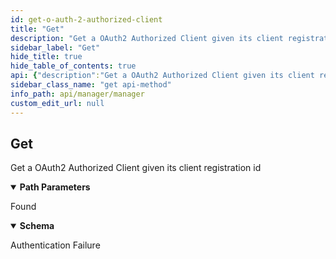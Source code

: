 ```yaml
---
id: get-o-auth-2-authorized-client
title: "Get"
description: "Get a OAuth2 Authorized Client given its client registration id"
sidebar_label: "Get"
hide_title: true
hide_table_of_contents: true
api: {"description":"Get a OAuth2 Authorized Client given its client registration id","operationId":"getOAuth2AuthorizedClient","parameters":[{"description":"The Id","in":"path","name":"id","required":true,"schema":{"type":"integer","format":"int64"}}],"responses":{"200":{"content":{"application/json":{"schema":{"type":"object","description":"A OAuth2 Authorized Client","properties":{"access_token_expires_at":{"type":"string","format":"date-time"},"access_token_issued_at":{"type":"string","format":"date-time"},"access_token_scopes":{"type":"string"},"access_token_type":{"type":"string"},"access_token_value":{"type":"string"},"client_registration_id":{"type":"string"},"id":{"type":"integer","format":"int64"},"principal_name":{"type":"string"},"refresh_token_issued_at":{"type":"string","format":"date-time"},"refresh_token_value":{"type":"string"}},"title":"OAuth2AuthorizedClient"}}},"description":"Found"},"401":{"description":"Authentication Failure"}},"security":[{"OAuth2":[]}],"tags":["OAuth2 Authorized Clients"],"method":"get","path":"/oauth2/authorized-clients/{id}","servers":[{"url":"https://api.wordlift.io"}],"securitySchemes":{"ApiKey":{"description":"`Key {your key}`","in":"header","name":"Authorization","type":"apiKey"},"OAuth2":{"flows":{"authorizationCode":{"authorizationUrl":"https://s.wordlift.io/oauth/authorize/","scopes":{"basic":"basic scope"},"tokenUrl":"https://s.wordlift.io/oauth/token/"}},"type":"oauth2"}},"info":{"contact":{"email":"hello@wordlift.io","name":"WordLift","url":"https://wordlift.io"},"description":"Subscription management and related services.","license":{"name":"(c) copyright 2022-present WordLift","url":"https://wordlift.io"},"termsOfService":"https://wordlift.io/terms-of-service/","title":"Manager","version":"1.0"},"postman":{"name":"Get","description":{"content":"Get a OAuth2 Authorized Client given its client registration id","type":"text/plain"},"url":{"path":["oauth2","authorized-clients",":id"],"host":["{{baseUrl}}"],"query":[],"variable":[{"disabled":false,"description":{"content":"(Required) The Id","type":"text/plain"},"type":"any","value":"","key":"id"}]},"header":[{"key":"Accept","value":"application/json"}],"method":"GET","auth":{"type":"oauth2","oauth2":[]}}}
sidebar_class_name: "get api-method"
info_path: api/manager/manager
custom_edit_url: null
---
```



## Get



Get a OAuth2 Authorized Client given its client registration id

<details style={{"marginBottom":"1rem"}} data-collapsed={false} open={true}><summary style={{}}><strong>Path Parameters</strong></summary><div><ul><ParamsItem className={"paramsItem"} param={{"description":"The Id","in":"path","name":"id","required":true,"schema":{"type":"integer","format":"int64"}}}></ParamsItem></ul></div></details><div><ApiTabs><TabItem label={"200"} value={"200"}><div>

Found

</div><div><MimeTabs schemaType={"response"}><TabItem label={"application/json"} value={"application/json"}><SchemaTabs><TabItem label={"Schema"} value={"Schema"}><details style={{}} data-collapsed={false} open={true}><summary style={{"textAlign":"left"}}><strong>Schema</strong></summary><div style={{"textAlign":"left","marginLeft":"1rem"}}></div><ul style={{"marginLeft":"1rem"}}><SchemaItem collapsible={false} name={"access_token_expires_at"} required={false} schemaName={"date-time"} qualifierMessage={undefined} schema={{"type":"string","format":"date-time"}}></SchemaItem><SchemaItem collapsible={false} name={"access_token_issued_at"} required={false} schemaName={"date-time"} qualifierMessage={undefined} schema={{"type":"string","format":"date-time"}}></SchemaItem><SchemaItem collapsible={false} name={"access_token_scopes"} required={false} schemaName={"string"} qualifierMessage={undefined} schema={{"type":"string"}}></SchemaItem><SchemaItem collapsible={false} name={"access_token_type"} required={false} schemaName={"string"} qualifierMessage={undefined} schema={{"type":"string"}}></SchemaItem><SchemaItem collapsible={false} name={"access_token_value"} required={false} schemaName={"string"} qualifierMessage={undefined} schema={{"type":"string"}}></SchemaItem><SchemaItem collapsible={false} name={"client_registration_id"} required={false} schemaName={"string"} qualifierMessage={undefined} schema={{"type":"string"}}></SchemaItem><SchemaItem collapsible={false} name={"id"} required={false} schemaName={"int64"} qualifierMessage={undefined} schema={{"type":"integer","format":"int64"}}></SchemaItem><SchemaItem collapsible={false} name={"principal_name"} required={false} schemaName={"string"} qualifierMessage={undefined} schema={{"type":"string"}}></SchemaItem><SchemaItem collapsible={false} name={"refresh_token_issued_at"} required={false} schemaName={"date-time"} qualifierMessage={undefined} schema={{"type":"string","format":"date-time"}}></SchemaItem><SchemaItem collapsible={false} name={"refresh_token_value"} required={false} schemaName={"string"} qualifierMessage={undefined} schema={{"type":"string"}}></SchemaItem></ul></details></TabItem><TabItem label={"Example (from schema)"} value={"Example (from schema)"}><ResponseSamples responseExample={"{\n  \"access_token_expires_at\": \"2024-02-28T15:20:20.127Z\",\n  \"access_token_issued_at\": \"2024-02-28T15:20:20.127Z\",\n  \"access_token_scopes\": \"string\",\n  \"access_token_type\": \"string\",\n  \"access_token_value\": \"string\",\n  \"client_registration_id\": \"string\",\n  \"id\": 0,\n  \"principal_name\": \"string\",\n  \"refresh_token_issued_at\": \"2024-02-28T15:20:20.127Z\",\n  \"refresh_token_value\": \"string\"\n}"} language={"json"}></ResponseSamples></TabItem></SchemaTabs></TabItem></MimeTabs></div></TabItem><TabItem label={"401"} value={"401"}><div>

Authentication Failure

</div><div></div></TabItem></ApiTabs></div>
      